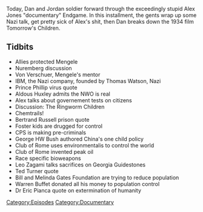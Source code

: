 {{DEFAULTSORT:
    #_EPISODE_0130D:Endgame, Part 4
}}{{Episode
    | title           = Endgame, Part 4
    | caption         = [https://knowledgefight.libsyn.com/knowledge-fight-endgame-part-4 Listen to this episode on Libsyn]
    | episodeNumber   = 130D
    | length          = 01:39:37
    | airDate         = February 22, 2018
    | episodeType     = [[:Category:Documentary|Documentary]]
    | appearance      = [[Josef Mengele]], [[Otmar Freiherr von Verschuer]], [[Thomas Watson]], [[Aldous Huxley]], [[George H W Bush]], [[Leo Zagami]], [[Bill Gates]], [[Melinda Gates]], [[Warren Buffett]], [[Dr Eric Pianca]]
    | previousEpisode = [[130C: Endgame, Part 3]]
    | nextEpisode     = [[130E: Endgame, Part 5]]
}}

{{Stub}}

Today, Dan and Jordan soldier forward through the exceedingly stupid Alex Jones "documentary" Endgame. In this installment, the gents wrap up some Nazi talk, get pretty sick of Alex's shit, then Dan breaks down the 1934 film Tomorrow's Children.

==Tidbits==

*Allies protected Mengele
*Nuremberg discussion
*Von Verschuer, Mengele's mentor
*IBM, the Nazi company, founded by Thomas Watson, Nazi
*Prince Phillip virus quote
*Aldous Huxley admits the NWO is real
*Alex talks about governement tests on citizens
*Discussion: The Ringworm Children
*Chemtrails!
*Bertrand Russell prison quote
*Foster kids are drugged for control
*CPS is making pre-criminals
*George HW Bush authored China's one child policy
*Club of Rome uses environmentalis to control the world
*Club of Rome invented peak oil
*Race specific bioweapons
*Leo Zagami talks sacrifices on Georgia Guidestones
*Ted Turner quote
*Bill and Melinda Gates Foundation are trying to reduce population
*Warren Buffet donated all his money to population control
*Dr Eric Pianca quote on extermination of humanity

[[Category:Episodes]]
[[Category:Documentary]]
